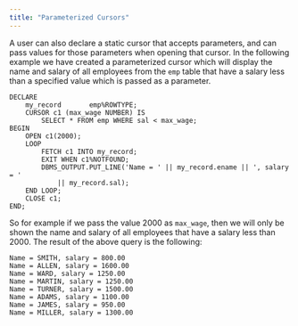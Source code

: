 ```yaml
---
title: "Parameterized Cursors"
---
```


A user can also declare a static cursor that accepts parameters, and can pass values for those parameters when opening that cursor. In the following example we have created a parameterized cursor which will display the name and salary of all employees from the `emp` table that have a salary less than a specified value which is passed as a parameter.

``` text
DECLARE
    my_record       emp%ROWTYPE;
    CURSOR c1 (max_wage NUMBER) IS
        SELECT * FROM emp WHERE sal < max_wage;
BEGIN
    OPEN c1(2000);
    LOOP
        FETCH c1 INTO my_record;
        EXIT WHEN c1%NOTFOUND;
        DBMS_OUTPUT.PUT_LINE('Name = ' || my_record.ename || ', salary = '
            || my_record.sal);
    END LOOP;
    CLOSE c1;
END;
```

So for example if we pass the value 2000 as `max_wage`, then we will only be shown the name and salary of all employees that have a salary less than 2000. The result of the above query is the following:

``` text
Name = SMITH, salary = 800.00
Name = ALLEN, salary = 1600.00
Name = WARD, salary = 1250.00
Name = MARTIN, salary = 1250.00
Name = TURNER, salary = 1500.00
Name = ADAMS, salary = 1100.00
Name = JAMES, salary = 950.00
Name = MILLER, salary = 1300.00
```
